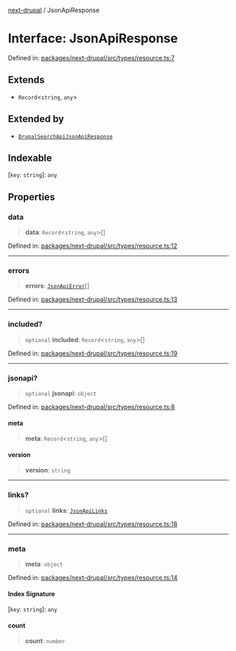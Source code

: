 [next-drupal](../globals.mdx) / JsonApiResponse

# Interface: JsonApiResponse

Defined in: [packages/next-drupal/src/types/resource.ts:7](https://github.com/chapter-three/next-drupal/blob/b814feb907442ea504825c35810c973aeb865442/packages/next-drupal/src/types/resource.ts#L7)

## Extends

- `Record`\<`string`, `any`\>

## Extended by

- [`DrupalSearchApiJsonApiResponse`](DrupalSearchApiJsonApiResponse.mdx)

## Indexable

\[`key`: `string`\]: `any`

## Properties

### data

> **data**: `Record`\<`string`, `any`\>[]

Defined in: [packages/next-drupal/src/types/resource.ts:12](https://github.com/chapter-three/next-drupal/blob/b814feb907442ea504825c35810c973aeb865442/packages/next-drupal/src/types/resource.ts#L12)

---

### errors

> **errors**: [`JsonApiError`](JsonApiError.mdx)[]

Defined in: [packages/next-drupal/src/types/resource.ts:13](https://github.com/chapter-three/next-drupal/blob/b814feb907442ea504825c35810c973aeb865442/packages/next-drupal/src/types/resource.ts#L13)

---

### included?

> `optional` **included**: `Record`\<`string`, `any`\>[]

Defined in: [packages/next-drupal/src/types/resource.ts:19](https://github.com/chapter-three/next-drupal/blob/b814feb907442ea504825c35810c973aeb865442/packages/next-drupal/src/types/resource.ts#L19)

---

### jsonapi?

> `optional` **jsonapi**: `object`

Defined in: [packages/next-drupal/src/types/resource.ts:8](https://github.com/chapter-three/next-drupal/blob/b814feb907442ea504825c35810c973aeb865442/packages/next-drupal/src/types/resource.ts#L8)

#### meta

> **meta**: `Record`\<`string`, `any`\>[]

#### version

> **version**: `string`

---

### links?

> `optional` **links**: [`JsonApiLinks`](JsonApiLinks.mdx)

Defined in: [packages/next-drupal/src/types/resource.ts:18](https://github.com/chapter-three/next-drupal/blob/b814feb907442ea504825c35810c973aeb865442/packages/next-drupal/src/types/resource.ts#L18)

---

### meta

> **meta**: `object`

Defined in: [packages/next-drupal/src/types/resource.ts:14](https://github.com/chapter-three/next-drupal/blob/b814feb907442ea504825c35810c973aeb865442/packages/next-drupal/src/types/resource.ts#L14)

#### Index Signature

\[`key`: `string`\]: `any`

#### count

> **count**: `number`
